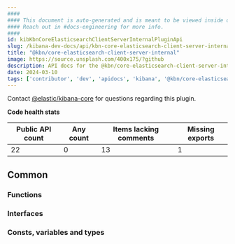 ```yaml
---
####
#### This document is auto-generated and is meant to be viewed inside our experimental, new docs system.
#### Reach out in #docs-engineering for more info.
####
id: kibKbnCoreElasticsearchClientServerInternalPluginApi
slug: /kibana-dev-docs/api/kbn-core-elasticsearch-client-server-internal
title: "@kbn/core-elasticsearch-client-server-internal"
image: https://source.unsplash.com/400x175/?github
description: API docs for the @kbn/core-elasticsearch-client-server-internal plugin
date: 2024-03-10
tags: ['contributor', 'dev', 'apidocs', 'kibana', '@kbn/core-elasticsearch-client-server-internal']
---
```




Contact [@elastic/kibana-core](https://github.com/orgs/elastic/teams/kibana-core) for questions regarding this plugin.

**Code health stats**

| Public API count  | Any count | Items lacking comments | Missing exports |
|-------------------|-----------|------------------------|-----------------|
| 22 | 0 | 13 | 1 |

## Common

### Functions
<DocDefinitionList data={kbnCoreElasticsearchClientServerInternalObj.common.functions}/>

### Interfaces
<DocDefinitionList data={kbnCoreElasticsearchClientServerInternalObj.common.interfaces}/>

### Consts, variables and types
<DocDefinitionList data={kbnCoreElasticsearchClientServerInternalObj.common.misc}/>

